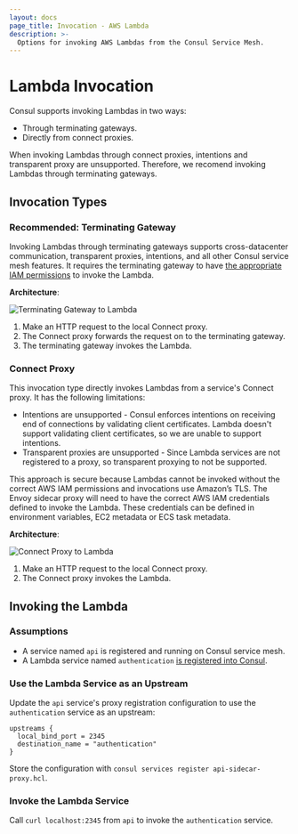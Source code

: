 ```yaml
---
layout: docs
page_title: Invocation - AWS Lambda
description: >-
  Options for invoking AWS Lambdas from the Consul Service Mesh.
---
```


# Lambda Invocation

Consul supports invoking Lambdas in two ways:
- Through terminating gateways.
- Directly from connect proxies.

When invoking Lambdas through connect proxies, intentions and transparent proxy
are unsupported. Therefore, we recomend invoking Lambdas through terminating
gateways.

## Invocation Types

### Recommended: Terminating Gateway

Invoking Lambdas through terminating gateways supports cross-datacenter communication, transparent
proxies, intentions, and all other Consul service mesh features. It requires
the terminating gateway to have [the appropriate IAM permissions](/docs/lambda/requirements#allow-envoy-to-invoke-the-lambda)
to invoke the Lambda.

**Architecture**:

<ImageConfig width={700}>

![Terminating Gateway to Lambda](/img/terminating_gateway_to_lambda.svg)

</ImageConfig>

1. Make an HTTP request to the local Connect proxy.
2. The Connect proxy forwards the request on to the terminating gateway.
3. The terminating gateway invokes the Lambda.

### Connect Proxy

This invocation type directly invokes Lambdas from a service's Connect proxy.
It has the following limitations:
- Intentions are unsupported - Consul enforces intentions on receiving end of
  connections by validating client certificates. Lambda doesn't support
  validating client certificates, so we are unable to support intentions.
- Transparent proxies are unsupported - Since Lambda services are not
  registered to a proxy, so transparent proxying to not be supported.

This approach is secure because Lambdas cannot be invoked without the correct AWS
IAM permissions and invocations use Amazon’s TLS. The Envoy sidecar proxy
will need to have the correct AWS IAM credentials defined to invoke the Lambda.
These credentials can be defined in environment variables, EC2 metadata or ECS
task metadata.

**Architecture**:

<ImageConfig width={400}>

![Connect Proxy to Lambda](/img/connect_proxy_to_lambda.svg)

</ImageConfig>

1. Make an HTTP request to the local Connect proxy.
2. The Connect proxy invokes the Lambda.

## Invoking the Lambda

### Assumptions
* A service named `api` is registered and running on Consul service mesh.
* A Lambda service named `authentication` [is registered into Consul](/docs/lambda/registration/overview).

### Use the Lambda Service as an Upstream

Update the `api` service's proxy registration configuration to use the
`authentication` service as an upstream:

```hcl
upstreams {
  local_bind_port = 2345
  destination_name = "authentication"
}
```

Store the configuration with `consul services register api-sidecar-proxy.hcl`.

### Invoke the Lambda Service

Call `curl localhost:2345` from `api` to invoke the `authentication` service.
